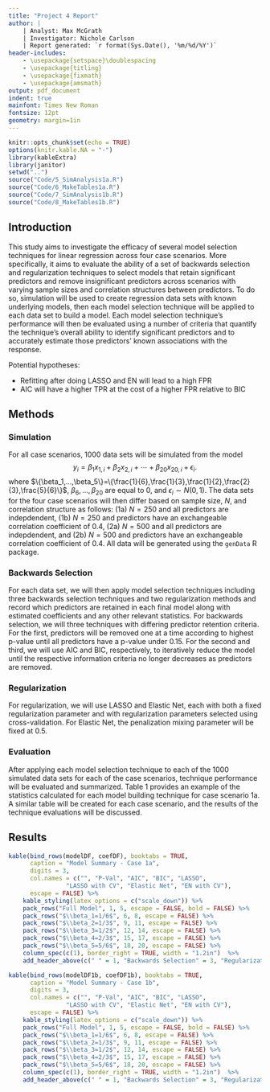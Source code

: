 ```yaml
---
title: "Project 4 Report"
author: |
    | Analyst: Max McGrath
    | Investigator: Nichole Carlson
    | Report generated: `r format(Sys.Date(), '%m/%d/%Y')`
header-includes:
    - \usepackage{setspace}\doublespacing
    - \usepackage{titling}
    - \usepackage{fixmath}
    - \usepackage{amsmath}
output: pdf_document
indent: true
mainfont: Times New Roman
fontsize: 12pt
geometry: margin=1in
---
```


```r
knitr::opts_chunk$set(echo = TRUE)
options(knitr.kable.NA = "-")
library(kableExtra)
library(janitor)
setwd("..")
source("Code/5_SimAnalysis1a.R")
source("Code/6_MakeTables1a.R")
source("Code/7_SimAnalysis1b.R")
source("Code/8_MakeTables1b.R")
```

\newpage

## Introduction

This study aims to investigate the efficacy of several model selection 
techniques for linear regression across four case scenarios. More specifically,
it aims to evaluate the ability of a set of backwards selection and
regularization techniques to select models that retain significant predictors
and remove insignificant predictors across scenarios with varying sample sizes
and correlation structures between predictors. To do so, simulation will
be used to create regression data sets with known underlying models, then each 
model selection technique will be applied to each data set to build a model. 
Each model selection technique's performance will then be evaluated using
a number of criteria that quantify the technique's overall ability to identify 
significant predictors and to accurately estimate those predictors' known 
associations with the response.

Potential hypotheses:

 - Refitting after doing LASSO and EN will lead to a high FPR
 - AIC will have a higher TPR at the cost of a higher FPR relative to BIC

## Methods

### Simulation

For all case scenarios, 1000 data sets will be simulated from the model
$$
y_i=\beta_1x_{1,i}+\beta_2x_{2,i}+\cdots+\beta_{20}x_{20,i}+\epsilon_i.
$$
where $\{\beta_1,...,\beta_5\}=\{\frac{1}{6},\frac{1}{3},\frac{1}{2},\frac{2}{3},\frac{5}{6}\}$, 
$\beta_6,\ldots,\beta_{20}$ are equal to 0, and $\epsilon_i\sim{N(0,1)}$. The
data sets for the four case scenarios will then differ based on sample size, $N$, and correlation 
structure as follows: (1a) $N=250$ and all predictors are indepdendent, (1b)
$N=250$ and predictors have an exchangeable correlation coefficient of $0.4$,
(2a) $N=500$ and all predictors are indepdendent, and (2b)
$N=500$ and predictors have an exchangeable correlation coefficient of $0.4$.
All data will be generated using the `genData` R package.

### Backwards Selection

For each data set, we will then apply model selection techniques including
three backwards selection techniques and two regularization methods and record
which predictors are retained in each final model along with estimated 
coefficients and any other relevant statistics. For backwards selection,
we will three techniques with differing predictor retention criteria. For the
first, predictors will be removed one at a time according to highest p-value
until all predictors have a p-value under $0.15$. For the second and third,
we will use AIC and BIC, respectively, to iteratively reduce the model until
the respective information criteria no longer decreases as predictors are 
removed. 

### Regularization

For regularization, we will use LASSO and Elastic Net, each with both
a fixed regularization parameter and with regularization parameters selected using 
cross-validation. For Elastic Net, the penalization mixing parameter will
be fixed at $0.5$. 

### Evaluation

After applying each model selection technique to each of the 1000 simulated 
data sets for each of the case scenarios, technique performance will be
evaluated and summarized. Table 1 provides an example of the statistics calculated
for each model building technique for case scenario 1a. A similar table will
be created for each case scenario, and the results of the technique evaluations
will be discussed.

## Results



\newpage

```r
kable(bind_rows(modelDF, coefDF), booktabs = TRUE, 
      caption = "Model Summary - Case 1a", 
      digits = 3,
      col.names = c("", "P-Val", "AIC", "BIC", "LASSO",
                "LASSO with CV", "Elastic Net", "EN with CV"),
      escape = FALSE) %>%
    kable_styling(latex_options = c("scale_down")) %>%
    pack_rows("Full Model", 1, 5, escape = FALSE, bold = FALSE) %>%
    pack_rows("$\\beta_1=1/6$", 6, 8, escape = FALSE) %>%
    pack_rows("$\\beta_2=1/3$", 9, 11, escape = FALSE) %>%
    pack_rows("$\\beta_3=1/2$", 12, 14, escape = FALSE) %>%
    pack_rows("$\\beta_4=2/3$", 15, 17, escape = FALSE) %>%
    pack_rows("$\\beta_5=5/6$", 18, 20, escape = FALSE) %>%
    column_spec(c(1), border_right = TRUE, width = "1.2in")  %>%
    add_header_above(c(" " = 1, "Backwards Selection" = 3, "Regularization" = 4))
```

\newpage

```r
kable(bind_rows(modelDF1b, coefDF1b), booktabs = TRUE, 
      caption = "Model Summary - Case 1b", 
      digits = 3,
      col.names = c("", "P-Val", "AIC", "BIC", "LASSO",
                "LASSO with CV", "Elastic Net", "EN with CV"),
      escape = FALSE) %>%
    kable_styling(latex_options = c("scale_down")) %>%
    pack_rows("Full Model", 1, 5, escape = FALSE, bold = FALSE) %>%
    pack_rows("$\\beta_1=1/6$", 6, 8, escape = FALSE) %>%
    pack_rows("$\\beta_2=1/3$", 9, 11, escape = FALSE) %>%
    pack_rows("$\\beta_3=1/2$", 12, 14, escape = FALSE) %>%
    pack_rows("$\\beta_4=2/3$", 15, 17, escape = FALSE) %>%
    pack_rows("$\\beta_5=5/6$", 18, 20, escape = FALSE) %>%
    column_spec(c(1), border_right = TRUE, width = "1.2in")  %>%
    add_header_above(c(" " = 1, "Backwards Selection" = 3, "Regularization" = 4))
```